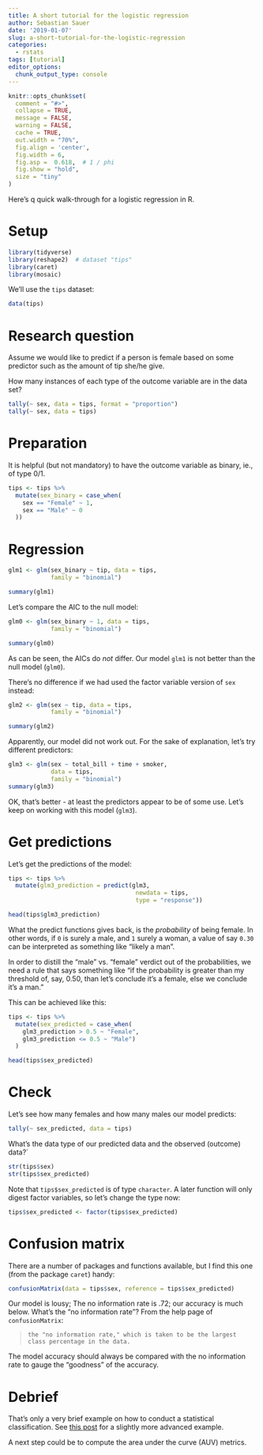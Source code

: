 ```yaml
---
title: A short tutorial for the logistic regression
author: Sebastian Sauer
date: '2019-01-07'
slug: a-short-tutorial-for-the-logistic-regression
categories:
  - rstats
tags: [tutorial]
editor_options: 
  chunk_output_type: console
---
```




```r
knitr::opts_chunk$set(
  comment = "#>",
  collapse = TRUE,
  message = FALSE,
  warning = FALSE,
  cache = TRUE,
  out.width = "70%",
  fig.align = 'center',
  fig.width = 6,
  fig.asp =  0.618,  # 1 / phi
  fig.show = "hold",
  size = "tiny"
)
```


Here's q quick walk-through for a logistic regression in R.

# Setup

```r
library(tidyverse)
library(reshape2)  # dataset "tips"
library(caret)
library(mosaic)
```


We'll use the `tips` dataset:

```r
data(tips)
```


# Research question

Assume we would like to predict if a person is female based on some predictor such as the amount of tip she/he give.

How many instances of each type of the outcome variable are in the data set?

```r
tally(~ sex, data = tips, format = "proportion")
tally(~ sex, data = tips)

```



# Preparation

It is helpful (but not mandatory) to have the outcome variable as binary, ie., of type 0/1.


```r
tips <- tips %>% 
  mutate(sex_binary = case_when(
    sex == "Female" ~ 1,
    sex == "Male" ~ 0
  ))
```


# Regression


```r
glm1 <- glm(sex_binary ~ tip, data = tips, 
            family = "binomial")

summary(glm1)
```


Let's compare the AIC to the null model:


```r
glm0 <- glm(sex_binary ~ 1, data = tips, 
            family = "binomial")

summary(glm0)
```

As can be seen, the AICs do *not* differ. Our model `glm1` is not better than the null model (`glm0`).


There's no difference if we had used the factor variable version of `sex` instead:

```r
glm2 <- glm(sex ~ tip, data = tips,
            family = "binomial")

summary(glm2)
```


Apparently, our model did not work out. For the sake of explanation, let's try  different predictors:

```r
glm3 <- glm(sex ~ total_bill + time + smoker, 
            data = tips,
            family = "binomial")
summary(glm3)
```


OK, that's better - at least the predictors appear to be of some use. Let's keep on working with this model (`glm3`).


# Get predictions

Let's get the predictions of the model:

```r
tips <- tips %>% 
  mutate(glm3_prediction = predict(glm3, 
                                    newdata = tips,
                                    type = "response"))

head(tips$glm3_prediction)
```


What the predict functions gives back, is the *probability* of being female. In other words, if `0` is surely a male, and `1` surely a woman, a value of say `0.30` can be interpreted as something like "likely a man".

In order to distill the "male" vs. "female" verdict out of the probabilities, we need a rule that says something like "if the probability is greater than my threshold of, say, 0.50, than let's conclude it's a female, else we conclude it's a man."

This can be achieved like this:

```r
tips <- tips %>% 
  mutate(sex_predicted = case_when(
    glm3_prediction > 0.5 ~ "Female",
    glm3_prediction <= 0.5 ~ "Male")
  )

head(tips$sex_predicted)
```


# Check

Let's see how many females and how many males our model predicts:

```r
tally(~ sex_predicted, data = tips)
```


What's the data type of our predicted data and the observed (outcome) data?`

```r
str(tips$sex)
str(tips$sex_predicted)
```


Note that `tips$sex_predicted` is of type `character`. A later function will only digest factor variables, so let's change the type now:

```r
tips$sex_predicted <- factor(tips$sex_predicted)
```



# Confusion matrix

There are a number of packages and functions available, but I find this one (from the package `caret`) handy:




```r
confusionMatrix(data = tips$sex, reference = tips$sex_predicted)
```


Our model is lousy; The no information rate is .72; our accuracy is much below. What's the "no information rate"? From the help page of  `confusionMatrix`:

>     the "no information rate," which is taken to be the largest class percentage in the data.



The model accuracy should always be compared with the no information rate to gauge the "goodness" of the accuracy.


# Debrief

That's only a very brief example on how to conduct a statistical classification. See [this post](https://www.hranalytics101.com/how-to-assess-model-accuracy-the-basics/) for a slightly more advanced example.

A next step could be to compute the area under the curve (AUV) metrics.



